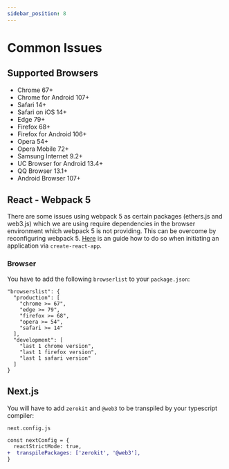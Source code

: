 ```yaml
---
sidebar_position: 8
---
```


# Common Issues

## Supported Browsers
- Chrome 67+
- Chrome for Android 107+
- Safari 14+
- Safari on iOS 14+
- Edge 79+
- Firefox 68+
- Firefox for Android 106+
- Opera 54+
- Opera Mobile 72+
- Samsung Internet 9.2+
- UC Browser for Android 13.4+
- QQ Browser 13.1+
- Android Browser 107+

## React - Webpack 5
There are some issues using webpack 5 as certain packages (ethers.js and web3.js) which we are using require dependencies in the browser environment which webpack 5 is not providing.
This can be overcome by reconfiguring webpack 5. [Here](https://web3auth.io/docs/troubleshooting/webpack-issues#react) is an guide how to do so when initiating an application via `create-react-app`.

### Browser
You have to add the following `browserlist` to your `package.json`:
```
"browserslist": {
  "production": [
    "chrome >= 67",
    "edge >= 79",
    "firefox >= 68",
    "opera >= 54",
    "safari >= 14"
  ],
  "development": [
    "last 1 chrome version",
    "last 1 firefox version",
    "last 1 safari version"
  ]
}
```

## Next.js
You will have to add `zerokit` and `@web3` to be transpiled by your typescript compiler:

```next.config.js```
```diff
const nextConfig = {
  reactStrictMode: true,
+  transpilePackages: ['zerokit', '@web3'],
}
```